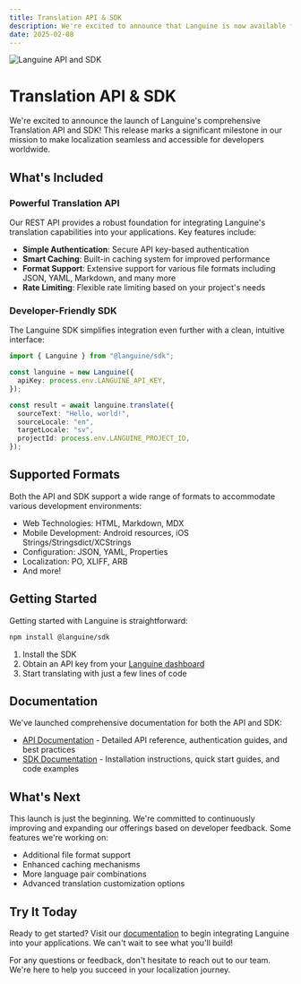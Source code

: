 ```yaml
---
title: Translation API & SDK
description: We're excited to announce that Languine is now available for everyone! Languine is a powerful translation platform designed to make localization seamless for developers.
date: 2025-02-08
---
```


<img
  src="/updates/api-and-sdk.png"
  alt="Languine API and SDK"
  className="border border-border mb-8"
/>


# Translation API & SDK

We're excited to announce the launch of Languine's comprehensive Translation API and SDK! This release marks a significant milestone in our mission to make localization seamless and accessible for developers worldwide.

## What's Included

### Powerful Translation API

Our REST API provides a robust foundation for integrating Languine's translation capabilities into your applications. Key features include:

- **Simple Authentication**: Secure API key-based authentication
- **Smart Caching**: Built-in caching system for improved performance
- **Format Support**: Extensive support for various file formats including JSON, YAML, Markdown, and many more
- **Rate Limiting**: Flexible rate limiting based on your project's needs

### Developer-Friendly SDK

The Languine SDK simplifies integration even further with a clean, intuitive interface:

```typescript
import { Languine } from "@languine/sdk";

const languine = new Languine({
  apiKey: process.env.LANGUINE_API_KEY,
});

const result = await languine.translate({
  sourceText: "Hello, world!",
  sourceLocale: "en",
  targetLocale: "sv",
  projectId: process.env.LANGUINE_PROJECT_ID,
});
```

## Supported Formats

Both the API and SDK support a wide range of formats to accommodate various development environments:

- Web Technologies: HTML, Markdown, MDX
- Mobile Development: Android resources, iOS Strings/Stringsdict/XCStrings
- Configuration: JSON, YAML, Properties
- Localization: PO, XLIFF, ARB
- And more!

## Getting Started

Getting started with Languine is straightforward:

```bash
npm install @languine/sdk
```

1. Install the SDK
2. Obtain an API key from your [Languine dashboard](https://languine.ai/login)
3. Start translating with just a few lines of code

## Documentation

We've launched comprehensive documentation for both the API and SDK:

- [API Documentation](/docs/api) - Detailed API reference, authentication guides, and best practices
- [SDK Documentation](/docs/sdk) - Installation instructions, quick start guides, and code examples

## What's Next

This launch is just the beginning. We're committed to continuously improving and expanding our offerings based on developer feedback. Some features we're working on:

- Additional file format support
- Enhanced caching mechanisms
- More language pair combinations
- Advanced translation customization options

## Try It Today

Ready to get started? Visit our [documentation](/docs) to begin integrating Languine into your applications. We can't wait to see what you'll build!

For any questions or feedback, don't hesitate to reach out to our team. We're here to help you succeed in your localization journey.

